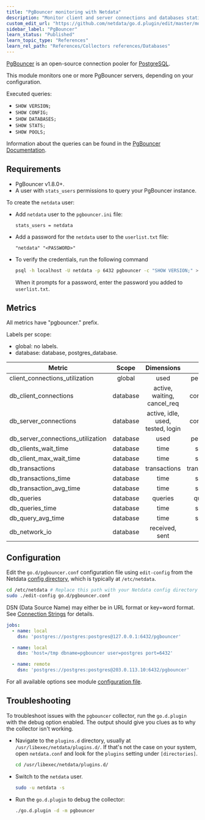 ```yaml
---
title: "PgBouncer monitoring with Netdata"
description: "Monitor client and server connections and databases statistics."
custom_edit_url: "https://github.com/netdata/go.d.plugin/edit/master/modules/pgbouncer/README.md"
sidebar_label: "PgBouncer"
learn_status: "Published"
learn_topic_type: "References"
learn_rel_path: "References/Collectors references/Databases"
---
```



[PgBouncer](https://www.pgbouncer.org/) is an open-source connection pooler
for [PostgreSQL](https://www.postgresql.org/).

This module monitors one or more PgBouncer servers, depending on your configuration.

Executed queries:

- `SHOW VERSION;`
- `SHOW CONFIG;`
- `SHOW DATABASES;`
- `SHOW STATS;`
- `SHOW POOLS;`

Information about the queries can be found in the [PgBouncer Documentation](http://pgbouncer.org/usage.html).

## Requirements

- PgBouncer v1.8.0+.
- A user with `stats_users` permissions to query your PgBouncer instance.

To create the `netdata` user:

- Add `netdata` user to the `pgbouncer.ini` file:

  ```text
  stats_users = netdata
  ```

- Add a password for the `netdata` user to the `userlist.txt` file:

  ```text
  "netdata" "<PASSWORD>"
  ```

- To verify the credentials, run the following command

  ```bash
  psql -h localhost -U netdata -p 6432 pgbouncer -c "SHOW VERSION;" >/dev/null 2>&1 && echo OK || echo FAIL
  ```

  When it prompts for a password, enter the password you added to `userlist.txt`.

## Metrics

All metrics have "pgbouncer." prefix.

Labels per scope:

- global: no labels.
- database: database, postgres_database.

| Metric                            |  Scope   |            Dimensions             |     Units      |
|-----------------------------------|:--------:|:---------------------------------:|:--------------:|
| client_connections_utilization    |  global  |               used                |   percentage   |
| db_client_connections             | database |    active, waiting, cancel_req    |  connections   |
| db_server_connections             | database | active, idle, used, tested, login |  connections   |
| db_server_connections_utilization | database |               used                |   percentage   |
| db_clients_wait_time              | database |               time                |    seconds     |
| db_client_max_wait_time           | database |               time                |    seconds     |
| db_transactions                   | database |           transactions            | transactions/s |
| db_transactions_time              | database |               time                |    seconds     |
| db_transaction_avg_time           | database |               time                |    seconds     |
| db_queries                        | database |              queries              |   queries/s    |
| db_queries_time                   | database |               time                |    seconds     |
| db_query_avg_time                 | database |               time                |    seconds     |
| db_network_io                     | database |          received, sent           |      B/s       |

## Configuration

Edit the `go.d/pgbouncer.conf` configuration file using `edit-config` from the
Netdata [config directory](https://learn.netdata.cloud/docs/configure/nodes), which is typically at `/etc/netdata`.

```bash
cd /etc/netdata # Replace this path with your Netdata config directory
sudo ./edit-config go.d/pgbouncer.conf
```

DSN (Data Source Name) may either be in URL format or key=word format.
See [Connection Strings](https://www.postgresql.org/docs/current/libpq-connect.html#LIBPQ-CONNSTRING) for details.

```yaml
jobs:
  - name: local
    dsn: 'postgres://postgres:postgres@127.0.0.1:6432/pgbouncer'

  - name: local
    dsn: 'host=/tmp dbname=pgbouncer user=postgres port=6432'

  - name: remote
    dsn: 'postgres://postgres:postgres@203.0.113.10:6432/pgbouncer'
```

For all available options see
module [configuration file](https://github.com/netdata/go.d.plugin/blob/master/config/go.d/pgbouncer.conf).

## Troubleshooting

To troubleshoot issues with the `pgbouncer` collector, run the `go.d.plugin` with the debug option enabled. The output
should give you clues as to why the collector isn't working.

- Navigate to the `plugins.d` directory, usually at `/usr/libexec/netdata/plugins.d/`. If that's not the case on
  your system, open `netdata.conf` and look for the `plugins` setting under `[directories]`.

  ```bash
  cd /usr/libexec/netdata/plugins.d/
  ```

- Switch to the `netdata` user.

  ```bash
  sudo -u netdata -s
  ```

- Run the `go.d.plugin` to debug the collector:

  ```bash
  ./go.d.plugin -d -m pgbouncer
  ```
